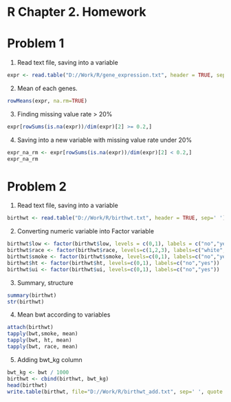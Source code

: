 R Chapter 2. Homework
=====================
# Problem 1
1) Read text file, saving into a variable
```r
expr <- read.table("D://Work/R/gene_expression.txt", header = TRUE, sep='\t')
```

2) Mean of each genes.
```r
rowMeans(expr, na.rm=TRUE)
```

3) Finding missing value rate > 20%
```r
expr[rowSums(is.na(expr))/dim(expr)[2] >= 0.2,]
```

4) Saving into a new variable with missing value rate under 20%
```r
expr_na_rm <- expr[rowSums(is.na(expr))/dim(expr)[2] < 0.2,]
expr_na_rm
```

# Problem 2
1) Read text file, saving into a variable
```r
birthwt <- read.table("D://Work/R/birthwt.txt", header = TRUE, sep=' ')
```

2) Converting numeric variable into Factor variable
```r
birthwt$low <- factor(birthwt$low, levels = c(0,1), labels = c("no","yes"))
birthwt$race <- factor(birthwt$race, levels=c(1,2,3), labels=c("white","black","other"))
birthwt$smoke <- factor(birthwt$smoke, levels=c(0,1), labels=c("no","yes"))
birthwt$ht <- factor(birthwt$ht, levels=c(0,1), labels=c("no","yes"))
birthwt$ui <- factor(birthwt$ui, levels=c(0,1), labels=c("no","yes"))
```

3) Summary, structure
```r
summary(birthwt)
str(birthwt)
```

4) Mean bwt according to variables
```r
attach(birthwt)
tapply(bwt,smoke, mean)
tapply(bwt, ht, mean)
tapply(bwt, race, mean)
```

5) Adding bwt_kg column
```r
bwt_kg <- bwt / 1000
birthwt <- cbind(birthwt, bwt_kg)
head(birthwt)
write.table(birthwt, file="D://Work/R/birthwt_add.txt", sep=' ', quote = FALSE, row.names=TRUE)
```
